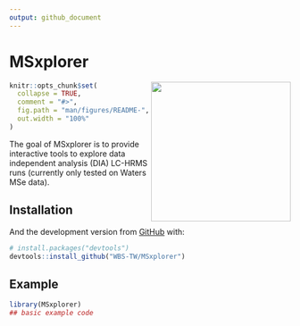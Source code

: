 ```yaml
---
output: github_document
---
```


<!-- README.md is generated from README.Rmd. Please edit that file -->

# MSxplorer
<img src="man/figures/MSxplorer_logo.png" align="right" height="250px" />


```r
knitr::opts_chunk$set(
  collapse = TRUE,
  comment = "#>",
  fig.path = "man/figures/README-",
  out.width = "100%"
)
```



<!-- badges: start -->
<!-- badges: end -->

The goal of MSxplorer is to provide interactive tools to explore data independent analysis (DIA) LC-HRMS runs (currently only tested on Waters MSe data).

## Installation

<!-- You can install the released version of MSXploreR from [CRAN](https://CRAN.R-project.org) with: -->

<!-- ``` r -->
<!-- install.packages("MSxplorer") -->
<!-- ``` -->

And the development version from [GitHub](https://github.com/) with:

``` r
# install.packages("devtools")
devtools::install_github("WBS-TW/MSxplorer")
```
## Example


```r
library(MSxplorer)
## basic example code
```

